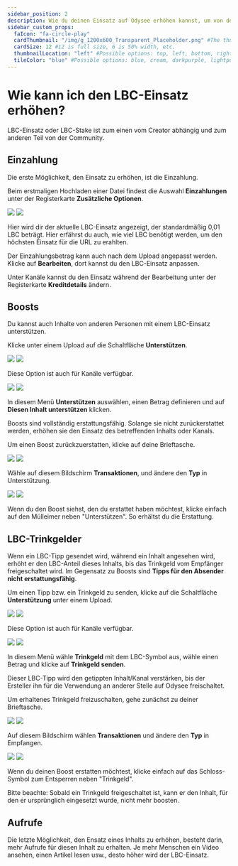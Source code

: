 ---
sidebar_position: 2
description: Wie du deinen Einsatz auf Odysee erhöhen kannst, um von den Vorteilen zu profitieren.
sidebar_custom_props:
  faIcon: "fa-circle-play"
  cardThumbnail: "/img/g_1200x600_Transparent_Placeholder.png" #The thumbnail on the category card.
  cardSize: 12 #12 is full size, 6 is 50% width, etc.
  thumbnailLocation: "left" #Possible options: top, left, bottom, right, none
  tileColor: "blue" #Possible options: blue, cream, darkpurple, lightpurple, mauve, orange, pink, none
---

# Wie kann ich den LBC-Einsatz erhöhen? 

LBC-Einsatz oder LBC-Stake ist zum einen vom Creator abhängig und zum anderen Teil von der Community.

## Einzahlung

Die erste Möglichkeit, den Einsatz zu erhöhen, ist die Einzahlung.

Beim erstmaligen Hochladen einer Datei findest die Auswahl **<OdyseeIcon type="credits"/> Einzahlungen** unter der Registerkarte **Zusätzliche Optionen**.

![](/img/de/deposit_on_upload_dark.png#dark)
![](/img/de/deposit_on_upload_light.png#light)

Hier wird dir der aktuelle LBC-Einsatz angezeigt, der standardmäßig 0,01 LBC beträgt. Hier erfährst du auch, wie viel LBC benötigt werden, um den höchsten Einsatz für die URL zu erahlten.

Der Einzahlungsbetrag kann auch nach dem Upload angepasst werden. Klicke auf **<OdyseeIcon type="Edit"/> Bearbeiten**, dort kannst du den LBC-Einsatz anpassen.

Unter Kanäle kannst du den Einsatz während der Bearbeitung unter der Registerkarte **Kreditdetails** ändern.

## Boosts

Du kannst auch Inhalte von anderen Personen mit einem LBC-Einsatz unterstützen. 

Klicke unter einem Upload auf die Schaltfläche **Unterstützen**.

![](/img/de/video_interaction_arrow_to_support_dark.png#dark)
![](/img/de/video_interaction_arrow_to_support_light.png#light)

Diese Option ist auch für Kanäle verfügbar.

![](/img/de/channel_page_arrow_to_support_desktop_dark.png#dark)
![](/img/de/channel_page_arrow_to_support_desktop_light.png#light)

In diesem Menü **Unterstützen** auswählen, einen Betrag definieren und auf **Diesen Inhalt unterstützen** klicken.

Boosts sind vollständig erstattungsfähig. Solange sie nicht zurückerstattet werden, erhöhen sie den Einsatz des betreffenden Inhalts oder Kanals.

Um einen Boost zurückzuerstatten, klicke auf deine <PrimaryOdyseeButton url="https://odysee.com/$/wallet"><OdyseeIcon type="credits"/>Brieftasche</PrimaryOdyseeButton>.

![](/img/de/transactions_screen_just_header_arrow_to_type_dark.png#dark)
![](/img/de/transactions_screen_just_header_arrow_to_type_light.png#light)


Wähle auf diesem Bildschirm **Transaktionen**, und ändere den **Typ** in Unterstützung.

![](/img/de/transaction_screen_transactions_arrow_to_trashcan_dark.png#dark)
![](/img/de/transaction_screen_transactions_arrow_to_trashcan_light.png#light)

Wenn du den Boost siehst, den du erstattet haben möchtest, klicke einfach auf den Mülleimer neben "Unterstützen". So erhältst du die Erstattung. 

## LBC-Trinkgelder

Wenn ein LBC-Tipp gesendet wird, während ein Inhalt angesehen wird, erhöht er den LBC-Anteil dieses Inhalts, bis das Trinkgeld vom Empfänger freigeschaltet wird. Im Gegensatz zu Boosts sind **Tipps für den Absender nicht erstattungsfähig**.

Um einen Tipp bzw. ein Trinkgeld zu senden, klicke auf die Schaltfläche **Unterstützung** unter einem Upload.

![](/img/de/video_interaction_arrow_to_support_dark.png#dark)
![](/img/de/video_interaction_arrow_to_support_light.png#light)

Diese Option ist auch für Kanäle verfügbar.

![](/img/de/channel_page_arrow_to_support_desktop_dark.png#dark)
![](/img/de/channel_page_arrow_to_support_desktop_light.png#light)

In diesem Menü wähle **Trinkgeld** mit dem LBC-Symbol aus, wähle einen Betrag und klicke auf **Trinkgeld senden**.

Dieser LBC-Tipp wird den getippten Inhalt/Kanal verstärken, bis der Ersteller ihn für die Verwendung an anderer Stelle auf Odysee freischaltet.

Um erhaltenes Trinkgeld freizuschalten, gehe zunächst zu deiner  <PrimaryOdyseeButton url="https://odysee.com/$/wallet"><OdyseeIcon type="credits"/>Brieftasche</PrimaryOdyseeButton>. 

![](/img/de/transactions_screen_just_header_arrow_to_type_dark.png#dark)
![](/img/de/transactions_screen_just_header_arrow_to_type_light.png#light)

Auf diesem Bildschirm wählen **Transaktionen** und ändere den **Typ** in Empfangen.

![](/img/de/transaction_screen_transactions_arrow_to_unlock_dark.png#dark)
![](/img/de/transaction_screen_transactions_arrow_to_unlock_light.png#light)

Wenn du deinen Boost erstatten möchtest, klicke einfach auf das Schloss-Symbol zum Entsperren neben "Trinkgeld". 

Bitte beachte: Sobald ein Trinkgeld freigeschaltet ist, kann er den Inhalt, für den er ursprünglich eingesetzt wurde, nicht mehr boosten. 

## Aufrufe

Die letzte Möglichkeit, den Ensatz eines Inhalts zu erhöhen, besteht darin, mehr Aufrufe für diesen Inhalt zu erhalten. Je mehr Menschen ein Video ansehen, einen Artikel lesen usw., desto höher wird der LBC-Einsatz.
